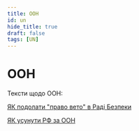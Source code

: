 ```yaml
---
title: ООН
id: un
hide_title: true
draft: false
tags: [UN]
---
```


# ООН

Тексти щодо ООН:

[ЯК подолати "право вето" в Раді Безпеки](UN/veto_power)

[ЯК усунути РФ за ООН](UN/how_to_expel_rf_from_un)
